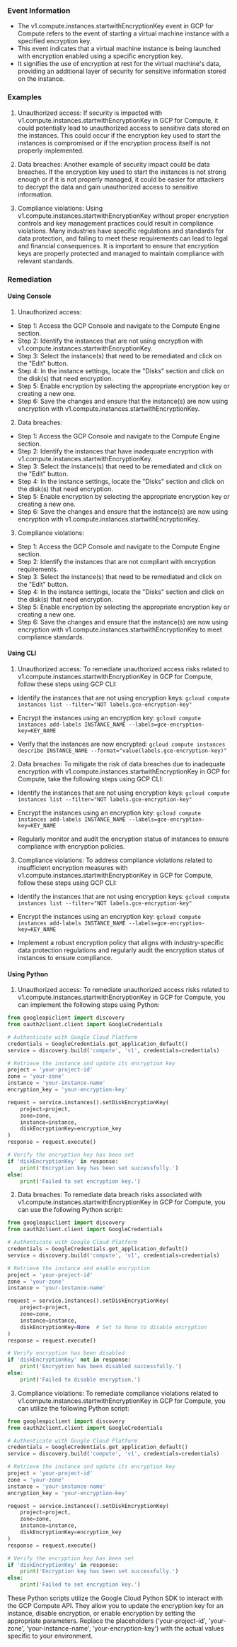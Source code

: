 
### Event Information

- The v1.compute.instances.startwithEncryptionKey event in GCP for Compute refers to the event of starting a virtual machine instance with a specified encryption key.
- This event indicates that a virtual machine instance is being launched with encryption enabled using a specific encryption key.
- It signifies the use of encryption at rest for the virtual machine's data, providing an additional layer of security for sensitive information stored on the instance.


### Examples

1. Unauthorized access: If security is impacted with v1.compute.instances.startwithEncryptionKey in GCP for Compute, it could potentially lead to unauthorized access to sensitive data stored on the instances. This could occur if the encryption key used to start the instances is compromised or if the encryption process itself is not properly implemented.

2. Data breaches: Another example of security impact could be data breaches. If the encryption key used to start the instances is not strong enough or if it is not properly managed, it could be easier for attackers to decrypt the data and gain unauthorized access to sensitive information.

3. Compliance violations: Using v1.compute.instances.startwithEncryptionKey without proper encryption controls and key management practices could result in compliance violations. Many industries have specific regulations and standards for data protection, and failing to meet these requirements can lead to legal and financial consequences. It is important to ensure that encryption keys are properly protected and managed to maintain compliance with relevant standards.

### Remediation

#### Using Console

1. Unauthorized access:
- Step 1: Access the GCP Console and navigate to the Compute Engine section.
- Step 2: Identify the instances that are not using encryption with v1.compute.instances.startwithEncryptionKey.
- Step 3: Select the instance(s) that need to be remediated and click on the "Edit" button.
- Step 4: In the instance settings, locate the "Disks" section and click on the disk(s) that need encryption.
- Step 5: Enable encryption by selecting the appropriate encryption key or creating a new one.
- Step 6: Save the changes and ensure that the instance(s) are now using encryption with v1.compute.instances.startwithEncryptionKey.

2. Data breaches:
- Step 1: Access the GCP Console and navigate to the Compute Engine section.
- Step 2: Identify the instances that have inadequate encryption with v1.compute.instances.startwithEncryptionKey.
- Step 3: Select the instance(s) that need to be remediated and click on the "Edit" button.
- Step 4: In the instance settings, locate the "Disks" section and click on the disk(s) that need encryption.
- Step 5: Enable encryption by selecting the appropriate encryption key or creating a new one.
- Step 6: Save the changes and ensure that the instance(s) are now using encryption with v1.compute.instances.startwithEncryptionKey.

3. Compliance violations:
- Step 1: Access the GCP Console and navigate to the Compute Engine section.
- Step 2: Identify the instances that are not compliant with encryption requirements.
- Step 3: Select the instance(s) that need to be remediated and click on the "Edit" button.
- Step 4: In the instance settings, locate the "Disks" section and click on the disk(s) that need encryption.
- Step 5: Enable encryption by selecting the appropriate encryption key or creating a new one.
- Step 6: Save the changes and ensure that the instance(s) are now using encryption with v1.compute.instances.startwithEncryptionKey to meet compliance standards.

#### Using CLI

1. Unauthorized access: To remediate unauthorized access risks related to v1.compute.instances.startwithEncryptionKey in GCP for Compute, follow these steps using GCP CLI:

- Identify the instances that are not using encryption keys:
  `gcloud compute instances list --filter="NOT labels.gce-encryption-key"`

- Encrypt the instances using an encryption key:
  `gcloud compute instances add-labels INSTANCE_NAME --labels=gce-encryption-key=KEY_NAME`

- Verify that the instances are now encrypted:
  `gcloud compute instances describe INSTANCE_NAME --format="value(labels.gce-encryption-key)"`

2. Data breaches: To mitigate the risk of data breaches due to inadequate encryption with v1.compute.instances.startwithEncryptionKey in GCP for Compute, take the following steps using GCP CLI:

- Identify the instances that are not using encryption keys:
  `gcloud compute instances list --filter="NOT labels.gce-encryption-key"`

- Encrypt the instances using an encryption key:
  `gcloud compute instances add-labels INSTANCE_NAME --labels=gce-encryption-key=KEY_NAME`

- Regularly monitor and audit the encryption status of instances to ensure compliance with encryption policies.

3. Compliance violations: To address compliance violations related to insufficient encryption measures with v1.compute.instances.startwithEncryptionKey in GCP for Compute, follow these steps using GCP CLI:

- Identify the instances that are not using encryption keys:
  `gcloud compute instances list --filter="NOT labels.gce-encryption-key"`

- Encrypt the instances using an encryption key:
  `gcloud compute instances add-labels INSTANCE_NAME --labels=gce-encryption-key=KEY_NAME`

- Implement a robust encryption policy that aligns with industry-specific data protection regulations and regularly audit the encryption status of instances to ensure compliance.

#### Using Python

1. Unauthorized access: To remediate unauthorized access risks related to v1.compute.instances.startwithEncryptionKey in GCP for Compute, you can implement the following steps using Python:

```python
from googleapiclient import discovery
from oauth2client.client import GoogleCredentials

# Authenticate with Google Cloud Platform
credentials = GoogleCredentials.get_application_default()
service = discovery.build('compute', 'v1', credentials=credentials)

# Retrieve the instance and update its encryption key
project = 'your-project-id'
zone = 'your-zone'
instance = 'your-instance-name'
encryption_key = 'your-encryption-key'

request = service.instances().setDiskEncryptionKey(
    project=project,
    zone=zone,
    instance=instance,
    diskEncryptionKey=encryption_key
)
response = request.execute()

# Verify the encryption key has been set
if 'diskEncryptionKey' in response:
    print('Encryption key has been set successfully.')
else:
    print('Failed to set encryption key.')
```

2. Data breaches: To remediate data breach risks associated with v1.compute.instances.startwithEncryptionKey in GCP for Compute, you can use the following Python script:

```python
from googleapiclient import discovery
from oauth2client.client import GoogleCredentials

# Authenticate with Google Cloud Platform
credentials = GoogleCredentials.get_application_default()
service = discovery.build('compute', 'v1', credentials=credentials)

# Retrieve the instance and enable encryption
project = 'your-project-id'
zone = 'your-zone'
instance = 'your-instance-name'

request = service.instances().setDiskEncryptionKey(
    project=project,
    zone=zone,
    instance=instance,
    diskEncryptionKey=None  # Set to None to disable encryption
)
response = request.execute()

# Verify encryption has been disabled
if 'diskEncryptionKey' not in response:
    print('Encryption has been disabled successfully.')
else:
    print('Failed to disable encryption.')
```

3. Compliance violations: To remediate compliance violations related to v1.compute.instances.startwithEncryptionKey in GCP for Compute, you can utilize the following Python script:

```python
from googleapiclient import discovery
from oauth2client.client import GoogleCredentials

# Authenticate with Google Cloud Platform
credentials = GoogleCredentials.get_application_default()
service = discovery.build('compute', 'v1', credentials=credentials)

# Retrieve the instance and update its encryption key
project = 'your-project-id'
zone = 'your-zone'
instance = 'your-instance-name'
encryption_key = 'your-encryption-key'

request = service.instances().setDiskEncryptionKey(
    project=project,
    zone=zone,
    instance=instance,
    diskEncryptionKey=encryption_key
)
response = request.execute()

# Verify the encryption key has been set
if 'diskEncryptionKey' in response:
    print('Encryption key has been set successfully.')
else:
    print('Failed to set encryption key.')
```

These Python scripts utilize the Google Cloud Python SDK to interact with the GCP Compute API. They allow you to update the encryption key for an instance, disable encryption, or enable encryption by setting the appropriate parameters. Replace the placeholders ('your-project-id', 'your-zone', 'your-instance-name', 'your-encryption-key') with the actual values specific to your environment.

